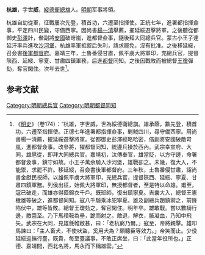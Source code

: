 '''杭雄'''，字'''世威'''，[[綏德衛總旗|綏德衛總旗]]人。[[明朝|明朝]]军事將領。

杭雄自幼從軍，征戰屢次先登，積首功，六遷至指揮使。正統七年，進署都指揮僉事，平定四川民變，守備西寧。因尚書[[楊一清|楊一清]]舉薦，擢延綏遊擊將軍。之後聽從都御史[[彭澤|彭澤]]計，偕副將[[安国_(昭武九姓)|安國]]破岢嵐，進都督僉事，隨後拜大同總兵官。蒙古小王子達延汗率兵進攻[[沙河堡|沙河堡]]，杭雄率軍抵禦后失利，請求罷免，沒有批准。之後移延綏，召僉書[[後軍都督府|後軍都督府]]。嘉靖三年，土魯番侵甘肅，佩平虜大將軍印，充總兵官，提督陝西、延綏、寧夏、甘肅四鎮軍務，后進[[都督|都督]]同知。之後因戰敗而被總督[[王瓊|王瓊]]彈劾，奪官閑住。次年去世<ref>《[[明史|明史]]》（卷174）：“杭雄，字世威，世為綏德衛總旗。雄承蔭，數先登，積首功，六遷至指揮使。正德七年進署都指揮僉事，剿賊四川，尋守備西寧。用尚書楊一清薦，擢延綏遊擊將軍。從都御史彭澤經略哈密，偕副將安國破敵岢嵐，進都督僉事。改參將，擢都督同知，統邊兵操於西內。武宗幸宣府、大同，雄扈從，即拜大同總兵官。嘉靖初，汰傳奉官，雄當貶，以方守邊，命署都督僉事，鎮守如故。小王子萬余騎入沙河堡，雄戰卻之。未幾，復大入，不能禦，求罷不許。移延綏，召僉書後軍都督府。三年秋，土魯番侵甘肅，詔尚書金獻民視師，以雄佩平虜大將軍印，充總兵官，提督陝西、延綏、寧夏、甘肅四鎮軍務。列侯出征，始佩大將軍印，無授都督者，至是特以命雄。甫至，寇已破走，而雄亦得蔭錦衣千戶。既班師，復出鎮寧夏。吉囊大入，總督王憲檄雄等破之，進都督同知。寇八千騎乘冰犯寧夏。雄及副總兵趙鎮禦之，前鋒陷伏中，雄等皆敗。總督王瓊劾之，奪官閑住。明年卒。雄敢戰。嘗以數騎行邊，敵麕至。乃下馬積鞍為壘，跪而射之。敵退，解衣，腋凝血，乃知中飛矢。武宗在大同，見雄氈帷敝甚，曰：「老杭窮乃爾。」寇至，帝將親擊。雄叩馬諫曰：「主人畜犬，不使吠盜，奚用犬為？願聽臣等效力。」帝笑而止。少役延綏巡撫行臺，既貴，每至臺議事，不敢正席坐，曰：「此當年役所也。」正德、嘉靖間，西北名將，馬永而下稱雄雲。”</ref>。

==参考文献==
{{wikisource|明史/卷174}}
{{Reflist}}

{{明朝人物小作品}}

[[Category:明朝總兵官|Category:明朝總兵官]]
[[Category:明朝都督同知|Category:明朝都督同知]]